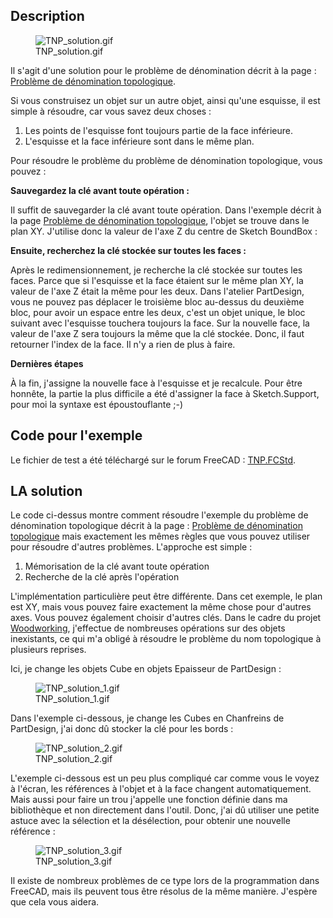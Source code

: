 <languages/>

{{Macro/fr
|Name=Macro TNP solution
|Name/fr=Macro TNP solution
|Icon=TNP_solution.png
|Description=Il s'agit d'une solution pour le problème de dénomination topologique
|Author=Dprojects
|Download=[https://wiki.freecad.org/images/e/e4/TNP_solution.png Icône de la barre d'outils]
|Date=2022-08-16
|Version=1.0
}}

==Description==

[[File:TNP_solution.gif]]

Il s'agit d'une solution pour le problème de dénomination  décrit à la page : [[Topological_naming_problem/fr|Problème de dénomination topologique]].

Si vous construisez un objet sur un autre objet, ainsi qu'une esquisse, il est simple à résoudre, car vous savez deux choses :

# Les points de l'esquisse font toujours partie de la face inférieure.
# L'esquisse et la face inférieure sont dans le même plan. 

Pour résoudre le problème du problème de dénomination topologique, vous pouvez :

'''Sauvegardez la clé avant toute opération :'''

Il suffit de sauvegarder la clé avant toute opération. Dans l'exemple décrit à la page [[Topological_naming_problem/fr|Problème de dénomination topologique]], l'objet se trouve dans le plan XY. J'utilise donc la valeur de l'axe Z du centre de Sketch BoundBox :

{{MacroCode|code=
ad = FreeCAD.ActiveDocument
p2 = ad.Pad002
s2 = p2.Profile[0]
key = round(s2.Shape.BoundBox.Center[2], precision)
}}

'''Ensuite, recherchez la clé stockée sur toutes les faces :'''

Après le redimensionnement, je recherche la clé stockée sur toutes les faces. Parce que si l'esquisse et la face étaient sur le même plan XY, la valeur de l'axe Z était la même pour les deux. Dans l'atelier PartDesign, vous ne pouvez pas déplacer le troisième bloc au-dessus du deuxième bloc, pour avoir un espace entre les deux, c'est un objet unique, le bloc suivant avec l'esquisse touchera toujours la face. Sur la nouvelle face, la valeur de l'axe Z sera toujours la même que la clé stockée. Donc, il faut retourner l'index de la face. Il n'y a rien de plus à faire. 

{{MacroCode|code=

def getFaceIndex(iObj, iBB):
	
	index = 0	

	for f in iObj.Shape.Faces:

		index += 1
		bb = round(f.BoundBox.Center[2], precision)
		if bb == iBB:
			return index

	return -1

}}

'''Dernières étapes'''

À la fin, j'assigne la nouvelle face à l'esquisse et je recalcule. Pour être honnête, la partie la plus difficile a été d'assigner la face à Sketch.Support, pour moi la syntaxe est époustouflante ;-)

<span id="Code_for_the_example"></span>
==Code pour l'exemple==

Le fichier de test a été téléchargé sur le forum FreeCAD : [https://forum.freecad.org/download/file.php?id=198537 TNP.FCStd]. 

{{MacroCode|code=

__Title__="TNP_solution"
__Author__ = "Dprojects"
__Version__ = "1.0"
__Date__    = "2022-08-16"
__Comment__ = ""
__Web__ = "https://github.com/dprojects/Woodworking"
__Wiki__ = "https://wiki.freecad.org/TNP_solution"
__Icon__  = "https://wiki.freecad.org/images/e/e4/TNP_solution.png"
__IconW__  = "https://wiki.freecad.org/images/e/e4/TNP_solution.png"
__Help__ = "solution for Topological Naming Problem"
__Status__ = "stable"
__Requires__ = ""
__Communication__ = "https://wiki.freecad.org/index.php?title=User:Dprojects"

# ####################################################################
#
# This is solution for Topological Naming Problem described at 
# https://wiki.freecad.org/Topological_naming_problem
#
# MIT License
# 
# Copyright (c) 2022 Darek L github.com/dprojects
# 
# Permission is hereby granted, free of charge, to any 
# person obtaining a copy of this software and associated 
# documentation files (the "Software"), to deal in the 
# Software without restriction, including without limitation 
# the rights to use, copy, modify, merge, publish, distribute, 
# sublicense, and/or sell copies of the Software, and to permit 
# persons to whom the Software is furnished to do so, subject 
# to the following conditions:
# 
# The above copyright notice and this permission notice shall 
# be included in all copies or substantial portions of the Software.
# 
# THE SOFTWARE IS PROVIDED "AS IS", WITHOUT WARRANTY OF ANY KIND, 
# EXPRESS OR IMPLIED, INCLUDING BUT NOT LIMITED TO THE WARRANTIES 
# OF MERCHANTABILITY, FITNESS FOR A PARTICULAR PURPOSE AND 
# NONINFRINGEMENT. IN NO EVENT SHALL THE AUTHORS OR COPYRIGHT 
# HOLDERS BE LIABLE FOR ANY CLAIM, DAMAGES OR OTHER LIABILITY, 
# WHETHER IN AN ACTION OF CONTRACT, TORT OR OTHERWISE, ARISING FROM, 
# OUT OF OR IN CONNECTION WITH THE SOFTWARE OR THE USE OR OTHER 
# DEALINGS IN THE SOFTWARE.
# 
# ####################################################################

import FreeCAD

# this should be set according 
# FreeCAD user GUI precision settings
precision = 5

# global settings
ad = FreeCAD.ActiveDocument

# middle object to be resized
p1 = ad.Pad001
s1 = p1.Profile[0]

# top object bottom to store key
p2 = ad.Pad002
s2 = p2.Profile[0]

# ####################################################################
def getFaceIndex(iObj, iBB):
	
	index = 0	

	for f in iObj.Shape.Faces:

		index += 1
		bb = round(f.BoundBox.Center[2], precision)
		
		FreeCAD.Console.PrintMessage("\n")
		FreeCAD.Console.PrintMessage(index)
		FreeCAD.Console.PrintMessage(" ")
		FreeCAD.Console.PrintMessage(bb)

		if bb == iBB:
			FreeCAD.Console.PrintMessage(" <=== found")
			return index

	return -1

# ####################################################################
def makeTNP():

	# set key
	key = round(s2.Shape.BoundBox.Center[2], precision)

	# resize and cause TNP
	s1.setDatum(9, FreeCAD.Units.Quantity('350'))

	# recompute
	s1.recompute()
	p1.recompute()
	ad.recompute()

	FreeCAD.Console.PrintMessage("\n\n")
	FreeCAD.Console.PrintMessage("Stored key:"+str(key))
	FreeCAD.Console.PrintMessage("\n")

	# search all faces for solution
	solutionIndex = getFaceIndex(p1, key)
	solution = "Face"+str(solutionIndex)
	
	FreeCAD.Console.PrintMessage("\n\n")
	FreeCAD.Console.PrintMessage("Solution: "+solution)
	
	# set exact face to Sketch
	s2.Support = (p1, (solution,))
	ad.recompute()

# ####################################################################
def moveBack():

	s1.setDatum(9, FreeCAD.Units.Quantity('250'))
	s2.Support = (p1, ('Face13',))
	ad.recompute()

# ####################################################################
# main
# ####################################################################

# uncomment what you want
makeTNP()
#moveBack()

# ####################################################################

}}

<span id="THE_Solution"></span>
==LA solution==

Le code ci-dessus montre comment résoudre l'exemple du problème de dénomination topologique décrit à la page : [[Topological_naming_problem/fr|Problème de dénomination topologique]] mais exactement les mêmes règles que vous pouvez utiliser pour résoudre d'autres problèmes. L'approche est simple :

# Mémorisation de la clé avant toute opération
# Recherche de la clé après l'opération

L'implémentation particulière peut être différente. Dans cet exemple, le plan est XY, mais vous pouvez faire exactement la même chose pour d'autres axes. Vous pouvez également choisir d'autres clés. Dans le cadre du projet [https://github.com/dprojects/Woodworking Woodworking], j'effectue de nombreuses opérations sur des objets inexistants, ce qui m'a obligé à résoudre le problème du nom topologique à plusieurs reprises. 

Ici, je change les objets Cube en objets Epaisseur de PartDesign :

[[File:TNP_solution_1.gif]]

Dans l'exemple ci-dessous, je change les Cubes en Chanfreins de PartDesign, j'ai donc dû stocker la clé pour les bords : 

[[File:TNP_solution_2.gif]]

L'exemple ci-dessous est un peu plus compliqué car comme vous le voyez à l'écran, les références à l'objet et à la face changent automatiquement. Mais aussi pour faire un trou j'appelle une fonction définie dans ma bibliothèque et non directement dans l'outil. Donc, j'ai dû utiliser une petite astuce avec la sélection et la désélection, pour obtenir une nouvelle référence :

[[File:TNP_solution_3.gif]]
 

Il existe de nombreux problèmes de ce type lors de la programmation dans FreeCAD, mais ils peuvent tous être résolus de la même manière. J'espère que cela vous aidera.


{{clear}}